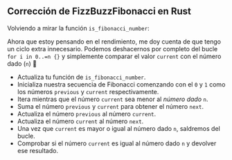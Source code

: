 
## Corrección de FizzBuzzFibonacci en Rust

Volviendo a mirar la función `is_fibonacci_number`:

<IsFibonacciNumberRustCode />

Ahora que estoy pensando en el rendimiento, me doy cuenta de que tengo un ciclo extra innecesario.
Podemos deshacernos por completo del bucle `for i in 0..=n {}` y simplemente comparar el valor `current` con el número dado (`n`) 🤦

<IsFibonacciNumberFixRustCode />

- Actualiza tu función de `is_fibonacci_number`.
- Inicializa nuestra secuencia de Fibonacci comenzando con el `0` y `1` como los números `previous` y `current` respectivamente.
- Itera mientras que el número `current` sea menor al _número dado_ `n`.
- Suma el número `previous` y `current` para obtener el número `next`.
- Actualiza el número `previous` al número `current`.
- Actualiza el número `current` al número `next`.
- Una vez que `current` es mayor o igual al número dado `n`, saldremos del bucle.
- Comprobar si el número `current` es igual al número dado `n` y devolver ese resultado.